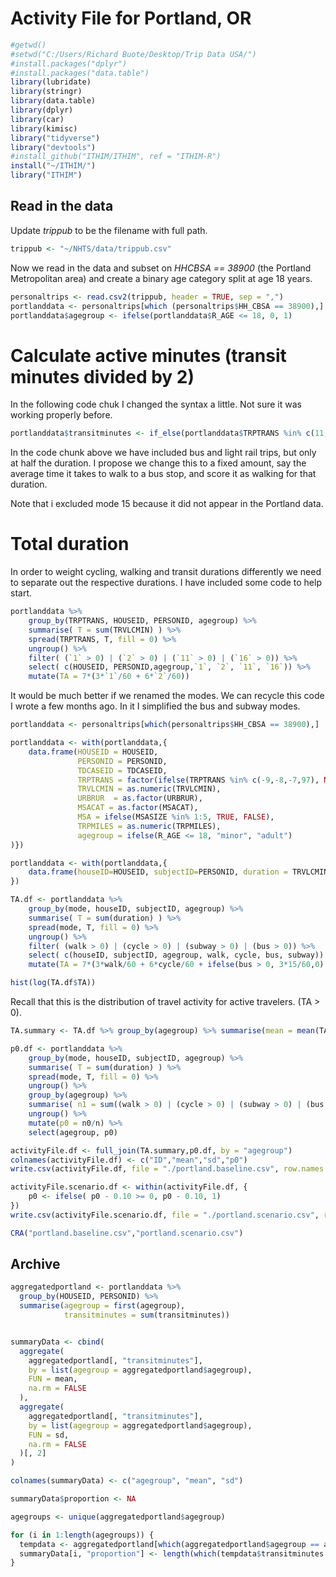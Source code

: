 # Activity File for Portland, OR

```r
#getwd()
#setwd("C:/Users/Richard Buote/Desktop/Trip Data USA/")
#install.packages("dplyr")
#install.packages("data.table")
library(lubridate)
library(stringr)
library(data.table)
library(dplyr)
library(car)
library(kimisc)
library("tidyverse")
library("devtools")
#install_github("ITHIM/ITHIM", ref = "ITHIM-R")
install("~/ITHIM/")
library("ITHIM")
```

## Read in the data
Update _trippub_ to be the filename with full path.

```r
trippub <- "~/NHTS/data/trippub.csv"
```

Now we read in the data and subset on _HHCBSA == 38900_ (the Portland
Metropolitan area) and create a binary age category split at age 18
years.

```r
personaltrips <- read.csv2(trippub, header = TRUE, sep = ",")
portlanddata <- personaltrips[which (personaltrips$HH_CBSA == 38900),]
portlanddata$agegroup <- ifelse(portlanddata$R_AGE <= 18, 0, 1)
```

# Calculate active minutes (transit minutes divided by 2)
In the following code chuk I changed the syntax a little.  Not sure it
was working properly before.

```r
portlanddata$transitminutes <- if_else(portlanddata$TRPTRANS %in% c(11,16), portlanddata$TRVLCMIN/2, ifelse(portlanddata$TRPTRANS %in% c(1,2), portlanddata$TRVLCMIN*1, 0))
```

In the code chunk above we have included bus and light rail trips, but only at half
the duration.  I propose we change this to a fixed amount, say the
average time it takes to walk to a bus stop, and score it as walking
for that duration.

Note that i excluded mode 15 because it did not appear in the Portland data.

# Total duration

In order to weight cycling, walking and transit durations differently
we need to separate out the respective durations.  I have included
some code to help start.

```r

portlanddata %>%
    group_by(TRPTRANS, HOUSEID, PERSONID, agegroup) %>%
    summarise( T = sum(TRVLCMIN) ) %>%
    spread(TRPTRANS, T, fill = 0) %>%
    ungroup() %>%
    filter( (`1` > 0) | (`2` > 0) | (`11` > 0) | (`16` > 0)) %>%
    select( c(HOUSEID, PERSONID,agegroup,`1`, `2`, `11`, `16`)) %>%
    mutate(TA = 7*(3*`1`/60 + 6*`2`/60))
```

It would be much better if we renamed the modes.  We can recycle this
code I wrote a few months ago.  In it I simplified the bus and subway
modes.

```r

portlanddata <- personaltrips[which(personaltrips$HH_CBSA == 38900),]

portlanddata <- with(portlanddata,{
    data.frame(HOUSEID = HOUSEID,
               PERSONID = PERSONID,
               TDCASEID = TDCASEID,
               TRPTRANS = factor(ifelse(TRPTRANS %in% c(-9,-8,-7,97), NA, TRPTRANS), levels = c(1,2,3,4,5,6,7,8,9,10,11,12,13,14,15,16,17,18,19,20), labels = c("walk","cycle","car","SUV","van","pickup truck","golf cart/Segway","motorcycle/moped","RV","school bus","bus","paratransit/Dial-a-ride","private/charter/tour/shuttle bus","city-to-city bus (Greyhound, Megabus)","Amtrak/commuter rail","subway","taxi/limo/Uber/Lyft", "rental car/Zipcar/Car2Go", "airplane","boat/ferry/water taxi")),
               TRVLCMIN = as.numeric(TRVLCMIN),
               URBRUR  = as.factor(URBRUR),
               MSACAT = as.factor(MSACAT),
               MSA = ifelse(MSASIZE %in% 1:5, TRUE, FALSE),
               TRPMILES = as.numeric(TRPMILES),
               agegroup = ifelse(R_AGE <= 18, "minor", "adult")
)})

portlanddata <- with(portlanddata,{
    data.frame(houseID=HOUSEID, subjectID=PERSONID, duration = TRVLCMIN, mode = TRPTRANS, agegroup = agegroup)
})
```

```r

TA.df <- portlanddata %>%
    group_by(mode, houseID, subjectID, agegroup) %>%
    summarise( T = sum(duration) ) %>%
    spread(mode, T, fill = 0) %>%
    ungroup() %>%
    filter( (walk > 0) | (cycle > 0) | (subway > 0) | (bus > 0)) %>%
    select( c(houseID, subjectID, agegroup, walk, cycle, bus, subway)) %>%
    mutate(TA = 7*(3*walk/60 + 6*cycle/60 + ifelse(bus > 0, 3*15/60,0) + ifelse(subway > 0, 3*15/60,0)))

hist(log(TA.df$TA))
```

Recall that this is the distribution of travel activity for active
travelers. (TA > 0).

```r
TA.summary <- TA.df %>% group_by(agegroup) %>% summarise(mean = mean(TA), sd = sd(TA))
```

```r
p0.df <- portlanddata %>%
    group_by(mode, houseID, subjectID, agegroup) %>%
    summarise( T = sum(duration) ) %>%
    spread(mode, T, fill = 0) %>%
    ungroup() %>%
    group_by(agegroup) %>%
    summarise( n1 = sum((walk > 0) | (cycle > 0) | (subway > 0) | (bus > 0)), n0 = sum((walk == 0) & (cycle == 0) & (subway == 0) & (bus == 0)), n = n()) %>%
    ungroup() %>%
    mutate(p0 = n0/n) %>%
    select(agegroup, p0)
```

```r
activityFile.df <- full_join(TA.summary,p0.df, by = "agegroup")
colnames(activityFile.df) <- c("ID","mean","sd","p0")
write.csv(activityFile.df, file = "./portland.baseline.csv", row.names = FALSE, quote = FALSE)
```

```r
activityFile.scenario.df <- within(activityFile.df, {
    p0 <- ifelse( p0 - 0.10 >= 0, p0 - 0.10, 1)
})
write.csv(activityFile.scenario.df, file = "./portland.scenario.csv", row.names = FALSE, quote = FALSE)
```

```r
CRA("portland.baseline.csv","portland.scenario.csv")
```

## Archive

```r

aggregatedportland <- portlanddata %>%
  group_by(HOUSEID, PERSONID) %>%
  summarise(agegroup = first(agegroup),
            transitminutes = sum(transitminutes))


summaryData <- cbind(
  aggregate(
    aggregatedportland[, "transitminutes"],
    by = list(agegroup = aggregatedportland$agegroup),
    FUN = mean,
    na.rm = FALSE
  ),
  aggregate(
    aggregatedportland[, "transitminutes"],
    by = list(agegroup = aggregatedportland$agegroup),
    FUN = sd,
    na.rm = FALSE
  )[, 2]
)

colnames(summaryData) <- c("agegroup", "mean", "sd")

summaryData$proportion <- NA

agegroups <- unique(aggregatedportland$agegroup)

for (i in 1:length(agegroups)) {
  tempdata <- aggregatedportland[which(aggregatedportland$agegroup == agegroups[i]), ]
  summaryData[i, "proportion"] <- length(which(tempdata$transitminutes > 0))  / nrow(tempdata)
}
```
